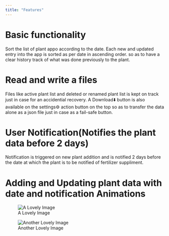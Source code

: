 ```yaml
---
title: "Features"
---
```


# Basic functionality

Sort the list of plant appo according to the date. Each new and updated entry into the app is sorted as per date in ascending order. so as to have a clear history track of what was done previously to the plant.

# Read and write a files

Files like active plant list and deleted or renamed plant list is kept on track just in case for an accidential recovery. A Download⬇️ button is also available on the settings⚙️ action button on the top so as to transfer the data alone as a json file just in case as a fail-safe button.

# User Notification(Notifies the plant data before 2 days)

Notification is triggered on new plant addition and is notified 2 days before the date at which the plant is to be notified of fertilizer suppliment.

# Adding and Updating plant data with date and notification Animations

![A Lovely Image](docs/gifs/addplant.gif)

![Another Lovely Image](docs/gifs/updateplant.gif)

